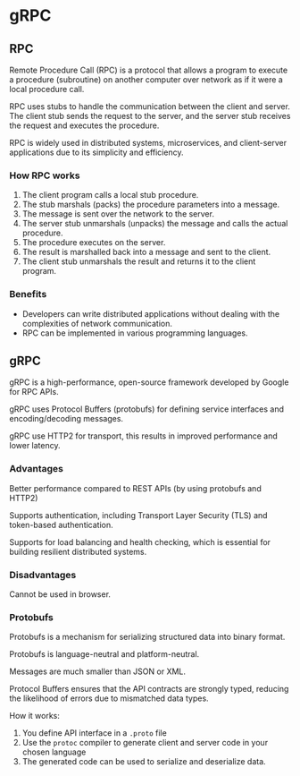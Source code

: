 # gRPC

## RPC

Remote Procedure Call (RPC) is a protocol that allows a program to execute a procedure (subroutine) on another computer over network as if it were a local procedure call.

RPC uses stubs to handle the communication between the client and server. The client stub sends the request to the server, and the server stub receives the request and executes the procedure.

RPC is widely used in distributed systems, microservices, and client-server applications due to its simplicity and efficiency.


### How RPC works

1. The client program calls a local stub procedure.
2. The stub marshals (packs) the procedure parameters into a message.
3. The message is sent over the network to the server.
4. The server stub unmarshals (unpacks) the message and calls the actual procedure.
5. The procedure executes on the server.
6. The result is marshalled back into a message and sent to the client.
7. The client stub unmarshals the result and returns it to the client program.

### Benefits

- Developers can write distributed applications without dealing with the complexities of network communication.
- RPC can be implemented in various programming languages.


## gRPC

gRPC is a high-performance, open-source framework developed by Google for RPC APIs.

gRPC uses Protocol Buffers (protobufs) for defining service interfaces and encoding/decoding messages.

gRPC use HTTP2 for transport, this results in improved performance and lower latency.


### Advantages

Better performance compared to REST APIs (by using protobufs and HTTP2)

Supports authentication, including Transport Layer Security (TLS) and token-based authentication.

Supports for load balancing and health checking, which is essential for building resilient distributed systems.


### Disadvantages

Cannot be used in browser.


### Protobufs

Protobufs is a mechanism for serializing structured data into binary format.

Protobufs is language-neutral and platform-neutral.

Messages are much smaller than JSON or XML.

Protocol Buffers ensures that the API contracts are strongly typed, reducing the likelihood of errors due to mismatched data types.

How it works:
1. You define API interface in a `.proto` file
2. Use the `protoc` compiler to generate client and server code in your chosen language
3. The generated code can be used to serialize and deserialize data.
